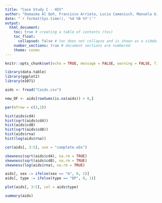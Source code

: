```yaml
---
title: "Case Study C - HIV"
author: "Oumaima Al Qoh, Francisco Arrieta, Lucia Camenisch, Manuela Giansante, Emily Schmidt, Camille Beatrice Valera"
date: "`r format(Sys.time(), '%d %B %Y')`"
output:
  html_document:
    toc: true # creating a table of contents (toc)
    toc_float: 
      collapsed: false # toc does not collapse and is shown as a sidebar (toc_float)
    number_sections: true # document sections are numbered
    theme: cosmo
---
```



```r
knitr::opts_chunk$set(echo = TRUE, message = FALSE, warning = FALSE, fig.align = "center")
```

```r
library(data.table)
library(ggplot2)
library(e1071)
```

```r
aids <- fread("Caids.csv")

new_DF <- aids[rowSums(is.na(aids)) > 0,]
```


```r
par(mfrow = c(3,2))

hist(aids$cd4)
hist(sqrt(aids$cd4))
hist(aids$cd8)
hist(sqrt(aids$cd8))
hist(aids$rna)
hist(log(aids$rna))
```

```r
cor(aids[, 3:5], use = "complete.obs")
```


```r
skewness(sqrt(aids$cd4), na.rm = TRUE)
skewness(sqrt(aids$cd8), na.rm = TRUE)
skewness(log(aids$rna), na.rm = TRUE)
```

```r
aids[, sex := ifelse(sex == "m", 0, 1)]
aids[, type := ifelse(type == "DP", 0, 1)]

plot(aids[, 3:5], col = aids$type)

summary(aids)
```


